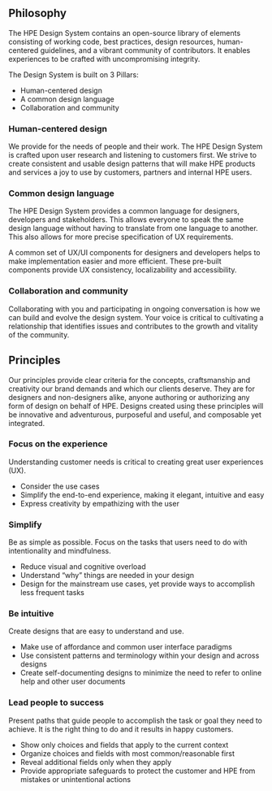 ## Philosophy

The HPE Design System contains an open-source library of elements consisting of working code, best practices, design resources, human-centered guidelines, and a vibrant community of contributors. It enables experiences to be crafted with uncompromising integrity.

The Design System is built on 3 Pillars:

- Human-centered design
- A common design language
- Collaboration and community

### Human-centered design

We provide for the needs of people and their work. The HPE Design System is crafted upon user research and listening to customers first. We strive to create consistent and usable design patterns that will make HPE products and services a joy to use by customers, partners and internal HPE users.

### Common design language

The HPE Design System provides a common language for designers, developers and stakeholders. This allows everyone to speak the same design language without having to translate from one language to another. This also allows for more precise specification of UX requirements.

A common set of UX/UI components for designers and developers helps to make implementation easier and more efficient. These pre-built components provide UX consistency, localizability and accessibility.

### Collaboration and community

Collaborating with you and participating in ongoing conversation is how we can build and evolve the design system. Your voice is critical to cultivating a relationship that identifies issues and contributes to the growth and vitality of the community.

## Principles

Our principles provide clear criteria for the concepts, craftsmanship and creativity our brand demands and which our clients deserve. They are for designers and non-designers alike, anyone authoring or authorizing any form of design on behalf of HPE. Designs created using these principles will be innovative and adventurous, purposeful and useful, and composable yet integrated.

### Focus on the experience

Understanding customer needs is critical to creating great user
experiences (UX).

- Consider the use cases
- Simplify the end-to-end experience, making it elegant, intuitive and easy
- Express creativity by empathizing with the user

### Simplify

Be as simple as possible. Focus on the tasks that users need to do with intentionality and mindfulness.

- Reduce visual and cognitive overload
- Understand “why” things are needed in your design
- Design for the mainstream use cases, yet provide ways to accomplish less frequent tasks

### Be intuitive

Create designs that are easy to understand and use.

- Make use of affordance and common user interface paradigms
- Use consistent patterns and terminology within your design and across designs
- Create self-documenting designs to minimize the need to refer to online help and other user documents

### Lead people to success

Present paths that guide people to accomplish the task or goal they need to achieve. It is the right thing to do and it results in happy customers.

- Show only choices and fields that apply to the current context
- Organize choices and fields with most common/reasonable first
- Reveal additional fields only when they apply
- Provide appropriate safeguards to protect the customer and HPE from mistakes or unintentional actions
